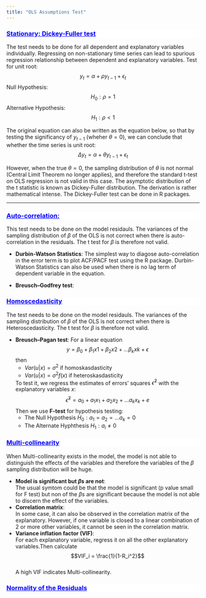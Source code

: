 ```yaml
---
title: "OLS Assumptions Test"
---
```


<div style="background-color:white;color:blue;matrixOperation:20px;">
<ins>
### Stationary: Dickey-Fuller test
</ins>
</div>
The test needs to be done for all dependent and explanatory variables individually. Regressing on non-stationary time series can lead to spurious regression relationship between dependent and explanatory variables.
Test for unit root:
$$y_t = \alpha + \rho y_{t-1} + \epsilon_t$$
Null Hypothesis:
$$H_0: \rho = 1$$
Alternative Hypothesis:
$$H_1: \rho <1$$

The original equation can also be written as the equation below, so that by testing the significancy of $y_{t-1}$ (wheher $\theta = 0$), we can conclude that whether the time series is unit root:
$$\Delta y_t = \alpha + \theta y_{t-1} + \epsilon_t$$

However, when the true $\theta = 0$, the sampling distribution of $\theta$ is not normal (Central Limit Theorem no longer applies), and therefore the standard t-test on OLS regression is not valid in this case. The asymptotic distribution of the t statistic is known as Dickey-Fuller distribution. The derivation is rather mathematical intense. The Dickey-Fuller test can be done in R packages.

---
<div style="background-color:white;color:blue;matrixOperation:20px;">
<ins>
### Auto-correlation: 
</ins>
</div>

This test needs to be done on the model residauls. The variances of the sampling distribution of $\beta$ of the OLS is not correct when there is auto-correlation in the residuals. The t test for $\beta$ is therefore not valid.

* **Durbin-Watson Statistics**: 
The simplest way to diagose auto-correlation in the error term is to plot ACF/PACF test using the R package. Durbin-Watson Statistics can also be used when there is no lag term of dependent variable in the equation.

* **Breusch–Godfrey test**: 


<div style="background-color:white;color:blue;matrixOperation:20px;">
<ins>
### Homoscedasticity
</ins>
</div>
The test needs to be done on the model residauls. The variances of the sampling distribution of $\beta$ of the OLS is not correct when there is Heteroscedasticity. The t test for $\beta$ is therefore not valid.

* **Breusch–Pagan test**: 
For a linear equation
$$y = \beta_0 + \beta_1x1+ \beta_2x2+...\beta_kxk + \epsilon$$
then 
  * $Var(u|x) = \sigma^2$ if homoskasdasticity
  * $Var(u|x) = \sigma^2f(x)$ if heteroskasdasticity
  
  To test it, we regress the estimates of errors' squares $\hat{\epsilon}^2$ with the explanatory variables $x$:
  $$\hat{\epsilon}^2 = a_0+a_1x_1+a_2x_2+...a_kx_k + e $$
  Then we use **F-test** for hypothesis testing:
  * The Null Hypothesis $H_0: a_1 = a_2 = ...a_k = 0$
  * The Alternate Hyphthesis $H_1: a_i \neq 0$


<div style="background-color:white;color:blue;matrixOperation:20px;">
<ins>
### Multi-collinearity
</ins>
</div>
When Multi-collinearity exists in the model, the model is not able to distinguish the effects of the variables and therefore the variables of the $\beta$ sampling distribution will be huge.  

* **Model is significant but $\beta$s are not**:  
  The usual symtom could be that the model is significant (p value small for F test) but non of the $\beta$s are significant because the model is not able to discern the effect of the variables.
* **Correlation matrix**:  
  In some case, it can also be observed in the correlation matrix of the explanatory. However, if one variable is closed to a linear combination of 2 or more other variables, it cannot be seen in the correlation matrix.
* **Variance inflation factor (VIF)**:  
  For each explanatory variable, regress it on all the other explanatory variables.Then calculate 
  $$VIF_i = \frac{1}{1-R_i^2}$$  
A high VIF indicates Multi-collinearity.

<div style="background-color:white;color:blue;matrixOperation:20px;">
<ins>
### Normality of the Residuals
</ins>
</div>





